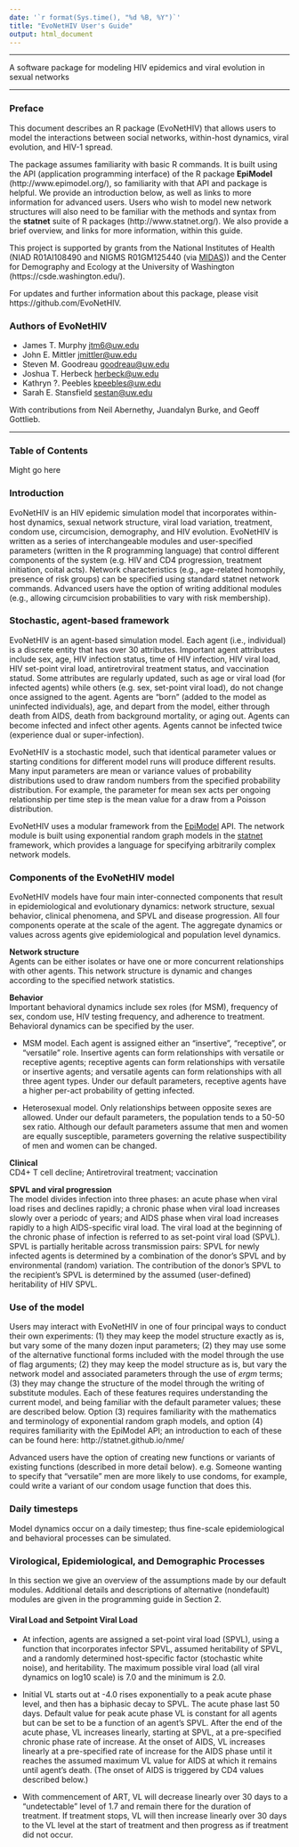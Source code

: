 ```yaml
---
date: '`r format(Sys.time(), "%d %B, %Y")`'
title: "EvoNetHIV User's Guide"
output: html_document
---
```


****

A software package for modeling HIV epidemics and viral evolution in sexual networks 

****

### Preface

This document describes an R package (EvoNetHIV) that allows users to model the interactions between social networks, within-host dynamics, viral evolution, and HIV-1 spread.

The package assumes familiarity with basic R commands. It is built using the API (application programming interface) of the R package **EpiModel** (http://www.epimodel.org/), so familiarity with that API and package is helpful. We provide an introduction below, as well as links to more information for advanced users. Users who wish to model new network structures will also need to be familiar with the methods and syntax from the **statnet** suite of R packages (http://www.statnet.org/). We also provide a brief overview, and links for more information, within this guide.

This project is supported by grants from the National Institutes of Health (NIAD R01AI108490 and NIGMS R01GM125440 (via [MIDAS](https://www.nigms.nih.gov/Research/specificareas/MIDAS/Pages/default.aspx))) and the Center for Demography and Ecology at the University of Washington (https://csde.washington.edu/). 

For updates and further information about this package, please visit https://github.com/EvoNetHIV.

### Authors of EvoNetHIV

* James T. Murphy <jtm6@uw.edu> 
* John E. Mittler <jmittler@uw.edu>
* Steven M. Goodreau <goodreau@uw.edu>
* Joshua T. Herbeck <herbeck@uw.edu>
* Kathryn ?. Peebles <kpeebles@uw.edu>
* Sarah E. Stansfield <sestan@uw.edu>

With contributions from Neil Abernethy, Juandalyn Burke, and Geoff Gottlieb.

****

### Table of Contents

Might go here


### Introduction

EvoNetHIV is an HIV epidemic simulation model that incorporates within-host dynamics, sexual network structure, viral load variation, treatment, condom use, circumcision, demography, and HIV evolution. EvoNetHIV is written as a series of interchangeable modules and user-specified parameters (written in the R programming language) that control different components of the system (e.g. HIV and CD4 progression, treatment initiation, coital acts). Network  characteristics (e.g., age-related homophily, presence of risk groups) can be specified using standard statnet network commands. Advanced users have the option of writing additional modules (e.g., allowing circumcision probabilities to vary with risk membership). 

### Stochastic, agent-based framework

EvoNetHIV is an agent-based simulation model. Each agent (i.e., individual) is a discrete entity that has over 30 attributes. Important agent attributes include sex, age, HIV infection status, time of HIV infection, HIV viral load, HIV set-point viral load, antiretroviral treatment status, and vaccination statud. Some attributes are regularly updated, such as age or viral load (for infected agents) while others (e.g. sex, set-point viral load), do not change once assigned to the agent. Agents are “born” (added to the model as uninfected individuals), age, and depart from the model, either through death from AIDS, death from background mortality, or aging out.  Agents can become infected and infect other agents. Agents cannot be infected twice (experience dual or super-infection).

EvoNetHIV is a stochastic model, such that identical parameter values or starting conditions for different model runs will produce different results.  Many input parameters are mean or variance values of probability distributions used to draw random numbers from the specified probability distribution. For example, the parameter for mean sex acts per ongoing relationship per time step is the mean value for a draw from a Poisson distribution.

EvoNetHIV uses a modular framework from the [EpiModel](http://www.epimodel.org/) API. The network module is built using exponential random graph models in the [statnet](http://www.statnet.org/) framework, which provides a language for specifying arbitrarily complex network models. 

### Components of the EvoNetHIV model

EvoNetHIV models have four main inter-connected components that result in epidemiological and evolutionary dynamics: network structure, sexual behavior, clinical phenomena, and SPVL and disease progression. All four components operate at the scale of the agent. The aggregate dynamics or values across agents give epidemiological and population level dynamics.

**Network structure**  
Agents can be either isolates or have one or more concurrent relationships with other agents. This network structure is dynamic and changes according to the specified network statistics.  

**Behavior**  
Important behavioral dynamics include sex roles (for MSM), frequency of sex, condom use, HIV testing frequency, and adherence to treatment. Behavioral dynamics can be specified by the user. 

* MSM model. Each agent is assigned either an “insertive”, “receptive”, or “versatile” role. Insertive agents can form relationships with versatile or receptive agents; receptive agents can form relationships with versatile or insertive agents; and versatile agents can form relationships with all three agent types. Under our default parameters, receptive agents have a higher per-act probability of getting infected.

* Heterosexual model. Only relationships between opposite sexes are allowed. Under our default parameters, the population tends to a 50-50 sex ratio. Although our default parameters assume that men and women are equally susceptible, parameters governing the relative suspectibility of men and women can be changed.

**Clinical**  
CD4+ T cell decline; Antiretroviral treatment; vaccination 

**SPVL and viral progression**  
The model divides infection into three phases: an acute phase when viral load rises and declines rapidly; a chronic phase when viral load increases slowly over a periodc of years; and AIDS phase when viral load increases rapidly to a high AIDS-specific viral load.  The viral load at the beginning of the chronic phase of infection is referred to as set-point viral load (SPVL).  SPVL is partially heritable across transmission pairs: SPVL for newly infected agents is determined by a combination of the donor’s SPVL and by environmental (random) variation. The contribution of the donor’s SPVL to the recipient’s SPVL is determined by the assumed (user-defined) heritability of HIV SPVL.

### Use of the model 

Users may interact with EvoNetHIV in one of four principal ways to conduct their own experiments: (1) they may keep the model structure exactly as is, but vary some of the many dozen input parameters; (2) they may use some of the alternative functional forms included with the model through the use of flag arguments; (2) they may keep the model structure as is, but vary the network model and associated parameters through the use of _ergm_ terms; (3) they may change the structure of the model through the writing of substitute modules. Each of these features requires understanding the current model, and being familiar with the default parameter values; these are described below.  Option (3) requires familiarity with the mathematics and terminology of exponential random graph models, and option (4) requires familiarity with the EpiModel API; an introduction to each of these can be found here: http://statnet.github.io/nme/

Advanced users have the option of creating new functions or variants of existing functions (described in more detail below). e.g. Someone wanting to specify that “versatile” men are more likely to use condoms, for example, could write a variant of our condom usage function that does this.

### Daily timesteps

Model dynamics occur on a daily timestep; thus fine-scale epidemiological and behavioral processes can be simulated.



### Virological, Epidemiological, and Demographic Processes

In this section we give an overview of the assumptions made by our default modules. Additional details and descriptions of alternative (nondefault) modules are given in the programming guide in Section 2. 

#### Viral Load and Setpoint Viral Load 

* At infection, agents are assigned a set-point viral load (SPVL), using a function that incorporates infector SPVL, assumed heritability of SPVL, and a randomly determined host-specific factor (stochastic white noise), and heritability. The maximum possible viral load (all viral dynamics on log10 scale) is 7.0 and the minimum is 2.0.

* Initial VL starts out at -4.0  rises exponentially to a peak acute phase level, and then has a biphasic decay to SPVL. The acute phase last 50 days. Default value for peak acute phase VL is constant for all agents but can be set to be a function of an agent’s SPVL. After the end of the acute phase, VL increases linearly, starting at SPVL, at a pre-specified chronic phase rate of increase. At the onset of AIDS, VL increases linearly at a  pre-specified rate of increase for the AIDS phase until it reaches the assumed maximum VL value for AIDS at which it remains until agent’s death. (The onset of AIDS is triggered by CD4 values described below.) 

* With commencement of ART, VL will decrease linearly over 30 days to a “undetectable” level of 1.7 and remain there for the duration of treatment. If treatment stops, VL will then increase linearly over 30 days to the VL level at the start of treatment and then progress as if treatment did not occur. 

